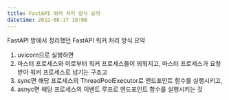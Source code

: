 ```yaml
---
title: FastAPI 워커 처리 방식 요약
datetime: 2022-08-17 18:08
---
```


FastAPI 방에서 정리했던 FastAPI 워커 처리 방식 요약

1. uvicorn으로 실행하면 
2. 마스터 프로세스와 이로부터 워커 프로세스들이 띄워지고, 마스터 프로세스가 요청 받아 워커 프로세스로 넘기는 구조고
3. sync면 해당 프로세스의 ThreadPoolExecutor로 엔드포인트 함수를 실행시키고,
4. asnyc면 해당 프로세스의 이벤트 루프로 엔드포인트 함수를 실행시키는 것
